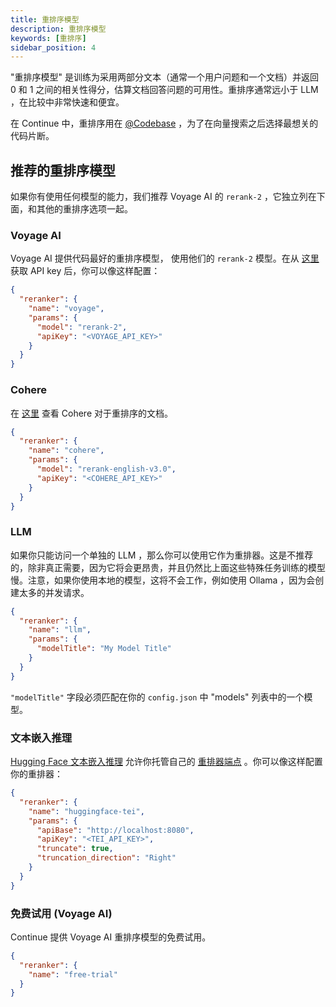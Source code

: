 ```yaml
---
title: 重排序模型
description: 重排序模型
keywords: [重排序]
sidebar_position: 4
---
```


"重排序模型" 是训练为采用两部分文本（通常一个用户问题和一个文档）并返回 0 和 1 之间的相关性得分，估算文档回答问题的可用性。重排序通常远小于 LLM ，在比较中非常快速和便宜。

在 Continue 中，重排序用在 [@Codebase](../deep-dives/codebase.md) ，为了在向量搜索之后选择最想关的代码片断。

## 推荐的重排序模型

如果你有使用任何模型的能力，我们推荐 Voyage AI 的 `rerank-2` ，它独立列在下面，和其他的重排序选项一起。

### Voyage AI

Voyage AI 提供代码最好的重排序模型， 使用他们的 `rerank-2` 模型。在从 [这里](https://www.voyageai.com/) 获取 API key 后，你可以像这样配置：

```json title="config.json"
{
  "reranker": {
    "name": "voyage",
    "params": {
      "model": "rerank-2",
      "apiKey": "<VOYAGE_API_KEY>"
    }
  }
}
```

### Cohere

在 [这里](https://docs.cohere.com/docs/rerank-2) 查看 Cohere 对于重排序的文档。

```json title="config.json"
{
  "reranker": {
    "name": "cohere",
    "params": {
      "model": "rerank-english-v3.0",
      "apiKey": "<COHERE_API_KEY>"
    }
  }
}
```

### LLM

如果你只能访问一个单独的 LLM ，那么你可以使用它作为重排器。这是不推荐的，除非真正需要，因为它将会更昂贵，并且仍然比上面这些特殊任务训练的模型慢。注意，如果你使用本地的模型，这将不会工作，例如使用 Ollama ，因为会创建太多的并发请求。

```json title="config.json"
{
  "reranker": {
    "name": "llm",
    "params": {
      "modelTitle": "My Model Title"
    }
  }
}
```

`"modelTitle"` 字段必须匹配在你的 `config.json` 中 "models" 列表中的一个模型。

### 文本嵌入推理

[Hugging Face 文本嵌入推理](https://huggingface.co/docs/text-embeddings-inference/en/index) 允许你托管自己的 [重排器端点](https://huggingface.github.io/text-embeddings-inference/#/Text%20Embeddings%20Inference/rerank) 。你可以像这样配置你的重排器：

```json title="config.json"
{
  "reranker": {
    "name": "huggingface-tei",
    "params": {
      "apiBase": "http://localhost:8080",
      "apiKey": "<TEI_API_KEY>",
      "truncate": true,
      "truncation_direction": "Right"
    }
  }
}
```

### 免费试用 (Voyage AI)

Continue 提供 Voyage AI 重排序模型的免费试用。

```json title="config.json"
{
  "reranker": {
    "name": "free-trial"
  }
}
```
